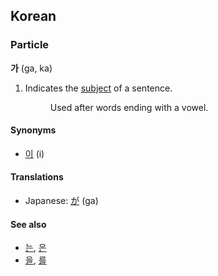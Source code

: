 == Korean ==

===Particle===
'''가''' (ga, ka)

# Indicates the [[subject]] of a sentence.<!-- too simplistic? -->
#:Used after words ending with a vowel.

====Synonyms====
*[[이]] (i)

====Translations====
*Japanese: [[が]] (ga)

====See also====
*[[는]], [[은]]
*[[을]], [[를]]